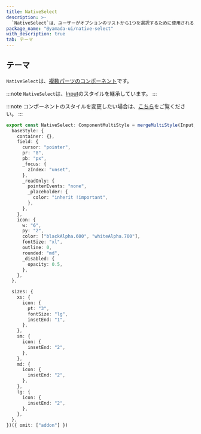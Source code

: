```yaml
---
title: NativeSelect
description: >-
  `NativeSelect`は、ユーザーがオプションのリストから1つを選択するために使用されるコンポーネントです。ブラウザ（ユーザーエージェント）によって提供されるネイティブなドロップダウンリストを表示します。
package_name: "@yamada-ui/native-select"
with_description: true
tab: テーマ
---
```


## テーマ

`NativeSelect`は、[複数パーツのコンポーネント](/styled-system/theming/component-style#複数パーツのコンポーネント)です。

:::note
`NativeSelect`は、[Input](/components/forms/input)のスタイルを継承しています。
:::

:::note
コンポーネントのスタイルを変更したい場合は、[こちら](/styled-system/theming/customize-theme#コンポーネントのスタイルを変更する)をご覧ください。
:::

```ts
export const NativeSelect: ComponentMultiStyle = mergeMultiStyle(Input, {
  baseStyle: {
    container: {},
    field: {
      cursor: "pointer",
      pr: "8",
      pb: "px",
      _focus: {
        zIndex: "unset",
      },
      _readOnly: {
        pointerEvents: "none",
        _placeholder: {
          color: "inherit !important",
        },
      },
    },
    icon: {
      w: "6",
      py: "2",
      color: ["blackAlpha.600", "whiteAlpha.700"],
      fontSize: "xl",
      outline: 0,
      rounded: "md",
      _disabled: {
        opacity: 0.5,
      },
    },
  },

  sizes: {
    xs: {
      icon: {
        pt: "3",
        fontSize: "lg",
        insetEnd: "1",
      },
    },
    sm: {
      icon: {
        insetEnd: "2",
      },
    },
    md: {
      icon: {
        insetEnd: "2",
      },
    },
    lg: {
      icon: {
        insetEnd: "2",
      },
    },
  },
})({ omit: ["addon"] })
```

